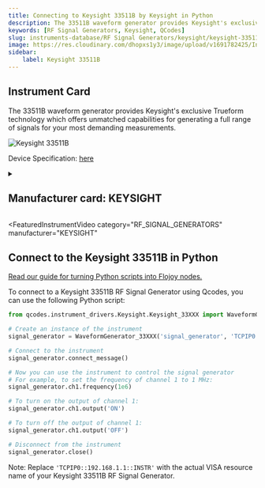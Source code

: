 ```yaml
---
title: Connecting to Keysight 33511B by Keysight in Python
description: The 33511B waveform generator provides Keysight's exclusive Trueform technology which offers unmatched capabilities for generating a full range of signals for your most demanding measurements.
keywords: [RF Signal Generators, Keysight, QCodes] 
slug: instruments-database/RF Signal Generators/keysight/keysight-33511b 
image: https://res.cloudinary.com/dhopxs1y3/image/upload/v1691782425/Instruments/RF%20Signal%20Generator/Keysight-33511B/Keysight-33511B.jpg
sidebar:
    label: Keysight 33511B 
---
```



## Instrument Card

The 33511B waveform generator provides Keysight's exclusive Trueform technology which offers unmatched capabilities for generating a full range of signals for your most demanding measurements.


![Keysight 33511B](https://res.cloudinary.com/dhopxs1y3/image/upload/v1691782425/Instruments/RF%20Signal%20Generator/Keysight-33511B/Keysight-33511B.jpg)

Device Specification: [here](https://www.keysight.com/us/en/assets/7018-05928/data-sheets/5992-2572.pdf)

<details style={{ marginTop: "15px"}}>
<summary><h2 style={{display:'inline'}}>Manufacturer card: KEYSIGHT</h2></summary>

![KEYSIGHT](https://res.cloudinary.com/dhopxs1y3/image/upload/v1692125973/Instruments/Vendor%20Logos/Keysight.png)

Keysight Technologies, or Keysight, is an American company that manufactures electronics test and measurement equipment and software

- Headquarters: USA
- Yearly Revenue (millions, USD): 5420
- Vendor Website: [here](https://www.keysight.com/us/en/home.html)

</details>


<FeaturedInstrumentVideo
  category="RF_SIGNAL_GENERATORS"
  manufacturer="KEYSIGHT"
></FeaturedInstrumentVideo>

## Connect to the Keysight 33511B in Python

[Read our guide for turning Python scripts into Flojoy nodes.](https://docs.flojoy.ai/contribution/blocks/custom-flojoy-block/)



<Tabs>
<TabItem value="Flojoy" label="Flojoy" className="flojoy-instrument-tabs">

<NodeCardCollection category="RF_SIGNAL_GENERATORS" manufacturer="Keysight"></NodeCardCollection>

</TabItem>
<TabItem value="QCodes" label="QCodes">

To connect to a Keysight 33511B RF Signal Generator using Qcodes, you can use the following Python script:

```python
from qcodes.instrument_drivers.Keysight.Keysight_33XXX import WaveformGenerator_33XXX

# Create an instance of the instrument
signal_generator = WaveformGenerator_33XXX('signal_generator', 'TCPIP0::192.168.1.1::INSTR')

# Connect to the instrument
signal_generator.connect_message()

# Now you can use the instrument to control the signal generator
# For example, to set the frequency of channel 1 to 1 MHz:
signal_generator.ch1.frequency(1e6)

# To turn on the output of channel 1:
signal_generator.ch1.output('ON')

# To turn off the output of channel 1:
signal_generator.ch1.output('OFF')

# Disconnect from the instrument
signal_generator.close()
```

Note: Replace `'TCPIP0::192.168.1.1::INSTR'` with the actual VISA resource name of your Keysight 33511B RF Signal Generator.

</TabItem>
</Tabs>